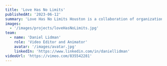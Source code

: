 ---
title: 'Love Has No Limits'
publishedAt: '2023-06-12'
summary: 'Love Has No Limits Houston is a collaboration of organizations and churches across the city to bring real and lasting change. I produced, directed, edited, and created all the motion graphics for this case study to tell the full story of the movement in the city.'
images:
  - '/images/projects/loveHasNoLimits.jpg'
team:
  - name: 'Daniel Lidman'
    role: 'Video Editor and Animator'
    avatar: '/images/avatar.jpg'
    linkedIn: 'https://www.linkedin.com/in/daniellidman'
videoUrl: 'https://vimeo.com/835542281'
---
